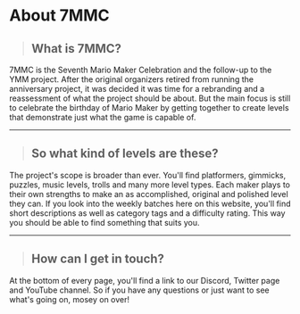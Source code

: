 # About 7MMC

> ## What is 7MMC?
  7MMC is the Seventh Mario Maker Celebration and the follow-up to the YMM project. After the original organizers retired from running the anniversary project, it was decided it was time for a rebranding and a reassessment of what the project should be about. But the main focus is still to celebrate the birthday of Mario Maker by getting together to create levels that demonstrate just what the game is capable of.

---

> ## So what kind of levels are these?
  The project's scope is broader than ever. You'll find platformers, gimmicks, puzzles, music levels, trolls and many more level types. Each maker plays to their own strengths to make an as accomplished, original and polished level they can. If you look into the weekly batches here on this website, you'll find short descriptions as well as category tags and a difficulty rating. This way you should be able to find something that suits you. 

---

> ## How can I get in touch?
  At the bottom of every page, you'll find a link to our Discord, Twitter page and YouTube channel. So if you have any questions or just want to see what's going on, mosey on over!